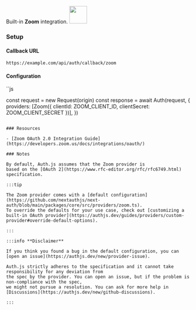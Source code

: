 <div
  style={{
    backgroundColor: "#000",
    display: "flex",
    justifyContent: "space-between",
    color: "#fff",
    padding: 16,
  }}
>
  <span>
    Built-in <b>Zoom</b> integration.
  </span>
  <a href="https://zoom.us/">
    <img
      style={{ display: "block" }}
      src="/img/providers/zoom.svg"
      height="48"
    />
  </a>
</div>

### Setup

#### Callback URL

```
https://example.com/api/auth/callback/zoom
```

#### Configuration

``js

const request = new Request(origin)
const response = await Auth(request, {
providers: [Zoom({ clientId: ZOOM_CLIENT_ID, clientSecret: ZOOM_CLIENT_SECRET })],
})

```

### Resources

- [Zoom OAuth 2.0 Integration Guide](https://developers.zoom.us/docs/integrations/oauth/)

### Notes

By default, Auth.js assumes that the Zoom provider is
based on the [OAuth 2](https://www.rfc-editor.org/rfc/rfc6749.html) specification.

:::tip

The Zoom provider comes with a [default configuration](https://github.com/nextauthjs/next-auth/blob/main/packages/core/src/providers/zoom.ts).
To override the defaults for your use case, check out [customizing a built-in OAuth provider](https://authjs.dev/guides/providers/custom-provider#override-default-options).

:::

:::info **Disclaimer**

If you think you found a bug in the default configuration, you can [open an issue](https://authjs.dev/new/provider-issue).

Auth.js strictly adheres to the specification and it cannot take responsibility for any deviation from
the spec by the provider. You can open an issue, but if the problem is non-compliance with the spec,
we might not pursue a resolution. You can ask for more help in [Discussions](https://authjs.dev/new/github-discussions).

:::
```
